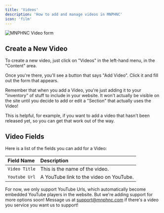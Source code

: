 ```yaml
---
title: 'Videos'
description: 'How to add and manage videos in MNPHNC'
icon: 'film'
---
```


<img
  className="block"
  src="/images/video.png"
  alt="MNPHNC Video form"
/>

## Create a New Video

To create a new video, just click on "Videos" in the left-hand menu, in the "Content" area.

Once you're there, you'll see a button that says "Add Video". Click it and fill out the form that appears.

<Note>
Remember that when you add a Video, you're just adding it to your "inventory" of stuff to include in your website. It won't actually be visible on the site until you decide to add or edit a "Section" that actually uses the Video!

This is helpful, for example, if you want to add a video that hasn't been released yet, so you can get that work out of the way.
</Note>

## Video Fields

Here is a list of the fields you can add for a Video:

| Field Name | Description |
| :---------- | :----------- |
| `Video Title` | This is the name of the video. |
| `Youtube Url` | A YouTube link to the video on YouTube. |

<Warning>For now, we only support YouTube Urls, which automatically become embedded YouTube players in the website. But we're adding support for more options soon! Message us at support@mnphnc.com if there's a video you service you want us to support!</Warning>